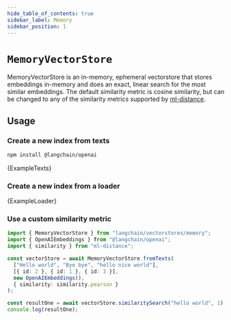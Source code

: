 ```yaml
---
hide_table_of_contents: true
sidebar_label: Memory
sidebar_position: 1
---
```



# `MemoryVectorStore`

MemoryVectorStore is an in-memory, ephemeral vectorstore that stores embeddings in-memory and does an exact, linear search for the most similar embeddings. The default similarity metric is cosine similarity, but can be changed to any of the similarity metrics supported by [ml-distance](https://mljs.github.io/distance/modules/similarity.html).

## Usage

### Create a new index from texts



<IntegrationInstallTooltip></IntegrationInstallTooltip>

```bash npm2yarn
npm install @langchain/openai
```

<CodeBlock language="typescript">{ExampleTexts}</CodeBlock>

### Create a new index from a loader


<CodeBlock language="typescript">{ExampleLoader}</CodeBlock>

### Use a custom similarity metric

```ts
import { MemoryVectorStore } from "langchain/vectorstores/memory";
import { OpenAIEmbeddings } from "@langchain/openai";
import { similarity } from "ml-distance";

const vectorStore = await MemoryVectorStore.fromTexts(
  ["Hello world", "Bye bye", "hello nice world"],
  [{ id: 2 }, { id: 1 }, { id: 3 }],
  new OpenAIEmbeddings(),
  { similarity: similarity.pearson }
);

const resultOne = await vectorStore.similaritySearch("hello world", 1);
console.log(resultOne);
```
